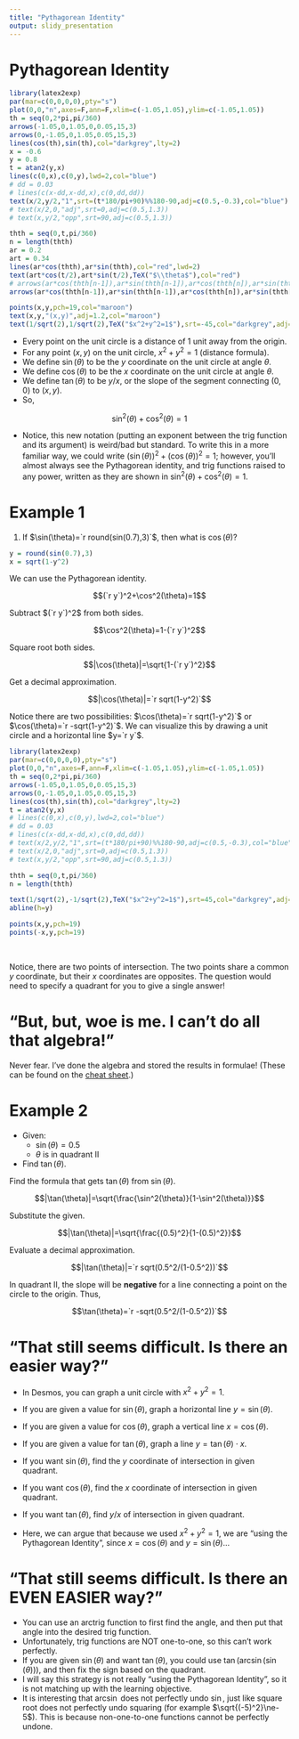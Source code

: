 ```yaml
---
title: "Pythagorean Identity"
output: slidy_presentation
---
```


# Pythagorean Identity

```r
library(latex2exp)
par(mar=c(0,0,0,0),pty="s")
plot(0,0,"n",axes=F,ann=F,xlim=c(-1.05,1.05),ylim=c(-1.05,1.05))
th = seq(0,2*pi,pi/360)
arrows(-1.05,0,1.05,0,0.05,15,3)
arrows(0,-1.05,0,1.05,0.05,15,3)
lines(cos(th),sin(th),col="darkgrey",lty=2)
x = -0.6
y = 0.8
t = atan2(y,x)
lines(c(0,x),c(0,y),lwd=2,col="blue")
# dd = 0.03
# lines(c(x-dd,x-dd,x),c(0,dd,dd))
text(x/2,y/2,"1",srt=(t*180/pi+90)%%180-90,adj=c(0.5,-0.3),col="blue")
# text(x/2,0,"adj",srt=0,adj=c(0.5,1.3))
# text(x,y/2,"opp",srt=90,adj=c(0.5,1.3))

thth = seq(0,t,pi/360)
n = length(thth)
ar = 0.2
art = 0.34
lines(ar*cos(thth),ar*sin(thth),col="red",lwd=2)
text(art*cos(t/2),art*sin(t/2),TeX("$\\theta$"),col="red")
# arrows(ar*cos(thth[n-1]),ar*sin(thth[n-1]),ar*cos(thth[n]),ar*sin(thth[n]),0.1,20,col="red",lwd=3)
arrows(ar*cos(thth[n-1]),ar*sin(thth[n-1]),ar*cos(thth[n]),ar*sin(thth[n]),0.05,30,col="red",lwd=2)

points(x,y,pch=19,col="maroon")
text(x,y,"(x,y)",adj=1.2,col="maroon")
text(1/sqrt(2),1/sqrt(2),TeX("$x^2+y^2=1$"),srt=-45,col="darkgrey",adj=c(0.5,-0.2))

```

* Every point on the unit circle is a distance of $1$ unit away from the origin.
* For any point $(x,y)$ on the unit circle, $x^2+y^2=1$ (distance formula).
* We define $\sin(\theta)$ to be the $y$ coordinate on the unit circle at angle $\theta$.
* We define $\cos(\theta)$ to be the $x$ coordinate on the unit circle at angle $\theta$.
* We define $\tan(\theta)$ to be $y/x$, or the slope of the segment connecting $(0,0)$ to $(x,y)$.
* So,

$$\sin^2(\theta)+\cos^2(\theta)=1$$

* Notice, this new notation (putting an exponent between the trig function and its argument) is weird/bad but standard. To write this in a more familiar way, we could write $(\sin(\theta))^2+(\cos(\theta))^2=1$; however, you'll almost always see the Pythagorean identity, and trig functions raised to any power, written as they are shown in $\sin^2(\theta)+\cos^2(\theta)=1$.

# Example 1

1. If $\sin(\theta)=`r round(sin(0.7),3)`$, then what is $\cos(\theta)$?

```r
y = round(sin(0.7),3)
x = sqrt(1-y^2)
```

We can use the Pythagorean identity.

$$(`r y`)^2+\cos^2(\theta)=1$$

Subtract $(`r y`)^2$ from both sides.

$$\cos^2(\theta)=1-(`r y`)^2$$

Square root both sides.

$$|\cos(\theta)|=\sqrt{1-(`r y`)^2}$$

Get a decimal approximation.


$$|\cos(\theta)|=`r sqrt(1-y^2)`$$


Notice there are two possibilities: $\cos(\theta)=`r sqrt(1-y^2)`$ or $\cos(\theta)=`r -sqrt(1-y^2)`$. We can visualize this by drawing a unit circle and a horizontal line $y=`r y`$.


```r
library(latex2exp)
par(mar=c(0,0,0,0),pty="s")
plot(0,0,"n",axes=F,ann=F,xlim=c(-1.05,1.05),ylim=c(-1.05,1.05))
th = seq(0,2*pi,pi/360)
arrows(-1.05,0,1.05,0,0.05,15,3)
arrows(0,-1.05,0,1.05,0.05,15,3)
lines(cos(th),sin(th),col="darkgrey",lty=2)
t = atan2(y,x)
# lines(c(0,x),c(0,y),lwd=2,col="blue")
# dd = 0.03
# lines(c(x-dd,x-dd,x),c(0,dd,dd))
# text(x/2,y/2,"1",srt=(t*180/pi+90)%%180-90,adj=c(0.5,-0.3),col="blue")
# text(x/2,0,"adj",srt=0,adj=c(0.5,1.3))
# text(x,y/2,"opp",srt=90,adj=c(0.5,1.3))

thth = seq(0,t,pi/360)
n = length(thth)

text(1/sqrt(2),-1/sqrt(2),TeX("$x^2+y^2=1$"),srt=45,col="darkgrey",adj=c(0.5,-0.2))
abline(h=y)

points(x,y,pch=19)
points(-x,y,pch=19)
```
\

Notice, there are two points of intersection. The two points share a common $y$ coordinate, but their $x$ coordinates are opposites. The question would need to specify a quadrant for you to give a single answer!

# "But, but, woe is me. I can't do all that algebra!"

Never fear. I've done the algebra and stored the results in formulae! (These can be found on the [cheat sheet](https://chadworley.github.io/a2/u13/rtt_cheat_sheet/cheat_sheet_uc_trig.pdf).)

\begin{align*}
\sin^2(\theta)+\cos^2(\theta)&=1 & |\sin(\theta)|&=\sqrt{1-\cos^2(\theta)} & |\cos(\theta)|&=\sqrt{1-\sin^2(\theta)}\\\\
\tan^2(\theta)+1&=\frac{1}{\cos^2(\theta)} & |\tan(\theta)|&=\sqrt{\frac{1-\cos^2(\theta)}{\cos^2(\theta)}} &
|\cos(\theta)|&=\sqrt{\frac{1}{\tan^2(\theta)+1}}\\\\
\tan^2(\theta)+1&=\frac{1}{1-\sin^2(\theta)} & |\tan(\theta)|&=\sqrt{\frac{\sin^2(\theta)}{1-\sin^2(\theta)}} &
|\sin(\theta)|&=\sqrt{\frac{\tan^2(\theta)}{\tan^2(\theta)+1}}\\\\
\end{align*}

# Example 2

* Given:
    * $\sin(\theta)=0.5$
    * $\theta$ is in quadrant II
* Find $\tan(\theta)$.

Find the formula that gets $\tan(\theta)$ from $\sin(\theta)$.

$$|\tan(\theta)|=\sqrt{\frac{\sin^2(\theta)}{1-\sin^2(\theta)}}$$

Substitute the given.

$$|\tan(\theta)|=\sqrt{\frac{(0.5)^2}{1-(0.5)^2}}$$

Evaluate a decimal approximation.


$$|\tan(\theta)|=`r sqrt(0.5^2/(1-0.5^2))`$$

In quadrant II, the slope will be **negative** for a line connecting a point on the circle to the origin. Thus,


$$\tan(\theta)=`r -sqrt(0.5^2/(1-0.5^2))`$$

# "That still seems difficult. Is there an easier way?"

* In Desmos, you can graph a unit circle with $x^2+y^2=1$.
* If you are given a value for $\sin(\theta)$, graph a horizontal line $y=\sin(\theta)$.
* If you are given a value for $\cos(\theta)$, graph a vertical line $x=\cos(\theta)$.
* If you are given a value for $\tan(\theta)$, graph a line $y=\tan(\theta)\cdot x$.
* If you want $\sin(\theta)$, find the $y$ coordinate of intersection in given quadrant.
* If you want $\cos(\theta)$, find the $x$ coordinate of intersection in given quadrant.
* If you want $\tan(\theta)$, find $y/x$ of intersection in given quadrant.

* Here, we can argue that because we used $x^2+y^2=1$, we are "using the Pythagorean Identity", since $x=\cos(\theta)$ and $y=\sin(\theta)$...

# "That still seems difficult. Is there an EVEN EASIER way?"

* You can use an arctrig function to first find the angle, and then put that angle into the desired trig function.
* Unfortunately, trig functions are NOT one-to-one, so this can't work perfectly.
* If you are given $\sin(\theta)$ and want $\tan(\theta)$, you could use $\tan(\arcsin(\sin(\theta)))$, and then fix the sign based on the quadrant.
* I will say this strategy is not really "using the Pythagorean Identity", so it is not matching up with the learning objective.
* It is interesting that $\arcsin$ does not perfectly undo $\sin$, just like square root does not perfectly undo squaring (for example $\sqrt{(-5)^2}\ne-5$). This is because non-one-to-one functions cannot be perfectly undone.












